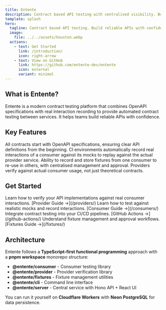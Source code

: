 ```yaml
---
title: Entente
description: Contract based API testing with centralised visibility. Build reliable APIs with confidence.
template: splash
hero:
  tagline: Contract based API testing. Build reliable APIs with confidence.
  image:
    file: ../../assets/houston.webp
  actions:
    - text: Get Started
      link: /introduction/
      icon: right-arrow
    - text: View on GitHub
      link: https://github.com/entente-dev/entente
      icon: external
      variant: minimal
---
```



## What is Entente?

Entente is a modern contract testing platform that combines OpenAPI specifications with real interaction recording to provide automated contract testing between services. It helps teams build reliable APIs with confidence.

## Key Features

<CardGrid>
	<Card title="OpenAPI-First" icon="document">
		All contracts start with OpenAPI specifications, ensuring clear API definitions from the beginning.
	</Card>
	<Card title="Automatic Recording" icon="laptop">
		CI environments automatically record real interactions of a consumer against its mocks to replay against the actual provider service.
	</Card>
	<Card title="Smart Fixtures" icon="setting">
		Ability to record and store fixtures from one consumer to re-use in others, with centralised management and approval.
	</Card>
	<Card title="Real Verification" icon="approve-check">
		Providers verify against actual consumer usage, not just theoretical contracts.
	</Card>
</CardGrid>

## Get Started

<CardGrid>
	<Card title="For Providers" icon="approve-check">
		Learn how to verify your API implementations against real consumer interactions. [Provider Guide →](/providers/)
	</Card>
	<Card title="For Consumers" icon="laptop">
		Learn how to test against realistic mocks and record interactions. [Consumer Guide →](/consumers/)
	</Card>
	<Card title="GitHub Actions" icon="rocket">
		Integrate contract testing into your CI/CD pipelines. [GitHub Actions →](/github-actions/)
	</Card>
	<Card title="Fixtures" icon="setting">
		Understand fixture management and approval workflows. [Fixtures Guide →](/fixtures/)
	</Card>
</CardGrid>

## Architecture

Entente follows a **TypeScript-first functional programming** approach with a **pnpm workspace** monorepo structure:

- **@entente/consumer** - Consumer testing library
- **@entente/provider** - Provider verification library
- **@entente/fixtures** - Fixture management utilities
- **@entente/cli** - Command line interface
- **@entente/server** - Central service with Hono API + React UI

You can run it yourself on **Cloudflare Workers** with **Neon PostgreSQL** for data persistence.
